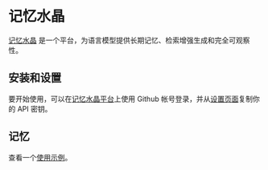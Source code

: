 # 记忆水晶

[记忆水晶](https://remembrall.dev/) 是一个平台，为语言模型提供长期记忆、检索增强生成和完全可观察性。

## 安装和设置

要开始使用，可以在[记忆水晶平台](https://remembrall.dev/login)上使用 Github 帐号登录，并从[设置页面](https://remembrall.dev/dashboard/settings)复制你的 API 密钥。

## 记忆

查看一个[使用示例](/docs/integrations/memory/remembrall)。